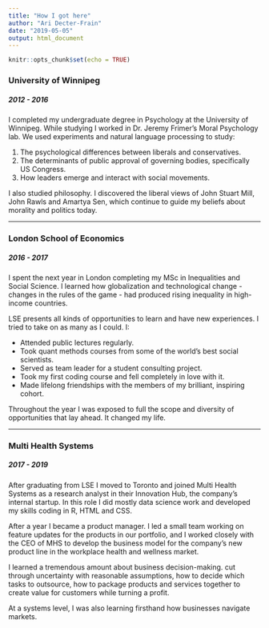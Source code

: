 ```yaml
---
title: "How I got here"
author: "Ari Decter-Frain"
date: "2019-05-05"
output: html_document
---
```


```r
knitr::opts_chunk$set(echo = TRUE)
```

### University of Winnipeg
##### 2012 - 2016

I completed my undergraduate degree in Psychology at the University of Winnipeg. While studying I worked in Dr. Jeremy Frimer's Moral Psychology lab. We used experiments and natural language processing to study:

1. The psychological differences between liberals and conservatives.
2. The determinants of public approval of governing bodies, specifically US Congress.
3. How leaders emerge and interact with social movements.

I also studied philosophy. I discovered the liberal views of John Stuart Mill, John Rawls and Amartya Sen, which continue to guide my beliefs about morality and politics today.

<hr>

### London School of Economics
##### 2016 - 2017

I spent the next year in London completing my MSc in Inequalities and Social Science. I learned how globalization and technological change - changes in the rules of the game - had produced rising inequality in high-income countries.

LSE presents all kinds of opportunities to learn and have new experiences. I tried to take on as many as I could. I:

* Attended public lectures regularly. 
* Took quant methods courses from some of the world's best social scientists. 
* Served as team leader for a student consulting project. 
* Took my first coding course and fell completely in love with it.
* Made lifelong friendships with the members of my brilliant, inspiring cohort.

Throughout the year I was exposed to full the scope and diversity of opportunities that lay ahead. It changed my life.

<hr>

### Multi Health Systems
##### 2017 - 2019

After graduating from LSE I moved to Toronto and joined Multi Health Systems as a research analyst in their Innovation Hub, the company's internal startup. In this role I did mostly data science work and developed my skills coding in R, HTML and CSS. 

After a year I became a product manager. I led a small team working on feature updates for the products in our portfolio, and I worked closely with the CEO of MHS to develop the business model for the company's new product line in the workplace health and wellness market. 

I learned a tremendous amount about business decision-making. cut through uncertainty with reasonable assumptions, how to decide which tasks to outsource, how to package products and services together to create value for customers while turning a profit.

At a systems level, I was also learning firsthand how businesses navigate markets.  

